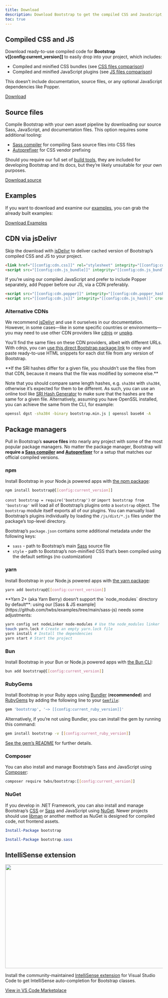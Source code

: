 ```yaml
---
title: Download
description: Download Bootstrap to get the compiled CSS and JavaScript, source code, or include it with your favorite package managers like npm, RubyGems, and more.
toc: true
---
```


## Compiled CSS and JS

Download ready-to-use compiled code for **Bootstrap v[[config:current_version]]** to easily drop into your project, which includes:

- Compiled and minified CSS bundles (see [CSS files comparison]([[docsref:/getting-started/contents#css-files]]))
- Compiled and minified JavaScript plugins (see [JS files comparison]([[docsref:/getting-started/contents#js-files]]))

This doesn’t include documentation, source files, or any optional JavaScript dependencies like Popper.

<a href="[[config:download.dist]]" class="btn btn-bd-primary">Download</a>

## Source files

Compile Bootstrap with your own asset pipeline by downloading our source Sass, JavaScript, and documentation files. This option requires some additional tooling:

- [Sass compiler]([[docsref:/guides/contribute#sass]]) for compiling Sass source files into CSS files
- [Autoprefixer](https://github.com/postcss/autoprefixer) for CSS vendor prefixing

Should you require our full set of [build tools]([[docsref:/guides/contribute#tooling-setup]]), they are included for developing Bootstrap and its docs, but they’re likely unsuitable for your own purposes.

<a href="[[config:download.source]]" class="btn btn-bd-primary">Download source</a>

## Examples

If you want to download and examine our [examples]([[docsref:/examples]]), you can grab the already built examples:

<a href="[[config:download.dist_examples]]" class="btn btn-bd-primary">Download Examples</a>

## CDN via jsDelivr

Skip the download with [jsDelivr](https://www.jsdelivr.com/) to deliver cached version of Bootstrap’s compiled CSS and JS to your project.

```html
<link href="[[config:cdn.css]]" rel="stylesheet" integrity="[[config:cdn.css_hash]]" crossorigin="anonymous">
<script src="[[config:cdn.js_bundle]]" integrity="[[config:cdn.js_bundle_hash]]" crossorigin="anonymous"></script>
```

If you’re using our compiled JavaScript and prefer to include Popper separately, add Popper before our JS, via a CDN preferably.

```html
<script src="[[config:cdn.popper]]" integrity="[[config:cdn.popper_hash]]" crossorigin="anonymous"></script>
<script src="[[config:cdn.js]]" integrity="[[config:cdn.js_hash]]" crossorigin="anonymous"></script>
```

### Alternative CDNs

We recommend [jsDelivr](https://www.jsdelivr.com/) and use it ourselves in our documentation. However, in some cases—like in some specific countries or environments—you may need to use other CDN providers like [cdnjs](https://cdnjs.com/) or [unpkg](https://unpkg.com/).

You’ll find the same files on these CDN providers, albeit with different URLs. With cdnjs, you can [use this direct Bootstrap package link](https://cdnjs.com/libraries/bootstrap) to copy and paste ready-to-use HTML snippets for each dist file from any version of Bootstrap.

<Callout type="warning">
**If the SRI hashes differ for a given file, you shouldn’t use the files from that CDN, because it means that the file was modified by someone else.**
</Callout>

Note that you should compare same length hashes, e.g. `sha384` with `sha384`, otherwise it’s expected for them to be different.
As such, you can use an online tool like [SRI Hash Generator](https://www.srihash.org/) to make sure that the hashes are the same for a given file.
Alternatively, assuming you have OpenSSL installed, you can achieve the same from the CLI, for example:

```sh
openssl dgst -sha384 -binary bootstrap.min.js | openssl base64 -A
```

## Package managers

Pull in Bootstrap’s **source files** into nearly any project with some of the most popular package managers. No matter the package manager, Bootstrap will **require a [Sass compiler]([[docsref:/guides/contribute#sass]]) and [Autoprefixer](https://github.com/postcss/autoprefixer)** for a setup that matches our official compiled versions.

### npm

Install Bootstrap in your Node.js powered apps with [the npm package](https://www.npmjs.com/package/bootstrap):

```sh
npm install bootstrap@[[config:current_version]]
```

`const bootstrap = require('bootstrap')` or `import bootstrap from 'bootstrap'` will load all of Bootstrap’s plugins onto a `bootstrap` object.
The `bootstrap` module itself exports all of our plugins. You can manually load Bootstrap’s plugins individually by loading the `/js/dist/*.js` files under the package’s top-level directory.

Bootstrap’s `package.json` contains some additional metadata under the following keys:

- `sass` - path to Bootstrap’s main [Sass](https://sass-lang.com/) source file
- `style` - path to Bootstrap’s non-minified CSS that’s been compiled using the default settings (no customization)

<Callout name="info-npm-starter" />

### yarn

Install Bootstrap in your Node.js powered apps with [the yarn package](https://yarnpkg.com/en/package/bootstrap):

```sh
yarn add bootstrap@[[config:current_version]]
```

<Callout type="warning">
**Yarn 2+ (aka Yarn Berry) doesn’t support the `node_modules` directory by default**: using our [Sass & JS example](https://github.com/twbs/examples/tree/main/sass-js) needs some adjustments:

```sh
yarn config set nodeLinker node-modules # Use the node_modules linker
touch yarn.lock # Create an empty yarn.lock file
yarn install # Install the dependencies
yarn start # Start the project
```
</Callout>

### Bun

Install Bootstrap in your Bun or Node.js powered apps with [the Bun CLI](https://bun.sh/):

```sh
bun add bootstrap@[[config:current_version]]
```

### RubyGems

Install Bootstrap in your Ruby apps using [Bundler](https://bundler.io/) (**recommended**) and [RubyGems](https://rubygems.org/) by adding the following line to your [`Gemfile`](https://bundler.io/guides/gemfile.html):

```ruby
gem 'bootstrap', '~> [[config:current_ruby_version]]'
```

Alternatively, if you’re not using Bundler, you can install the gem by running this command:

```sh
gem install bootstrap -v [[config:current_ruby_version]]
```

[See the gem’s README](https://github.com/twbs/bootstrap-rubygem/blob/main/README.md) for further details.

### Composer

You can also install and manage Bootstrap’s Sass and JavaScript using [Composer](https://getcomposer.org/):

```sh
composer require twbs/bootstrap:[[config:current_version]]
```

### NuGet

If you develop in .NET Framework, you can also install and manage Bootstrap’s [CSS](https://www.nuget.org/packages/bootstrap/) or [Sass](https://www.nuget.org/packages/bootstrap.sass/) and JavaScript using [NuGet](https://www.nuget.org/). Newer projects should use [libman](https://learn.microsoft.com/en-us/aspnet/core/client-side/libman/) or another method as NuGet is designed for compiled code, not frontend assets.

```powershell
Install-Package bootstrap
```

```powershell
Install-Package bootstrap.sass
```

## IntelliSense extension

<img class="d-block mb-4 img-fluid rounded-3" src="/docs/[[config:docs_version]]/assets/img/bootstrap-intellisense-autocomplete.png" width="573" height="332" alt="" />

Install the community-maintained [IntelliSense extension](https://marketplace.visualstudio.com/items?itemName=hossaini.bootstrap-intellisense) for Visual Studio Code to get IntelliSense auto-completion for Bootstrap classes.

<a href="https://marketplace.visualstudio.com/items?itemName=hossaini.bootstrap-intellisense" class="btn btn-bd-primary">View in VS Code Marketplace</a>
